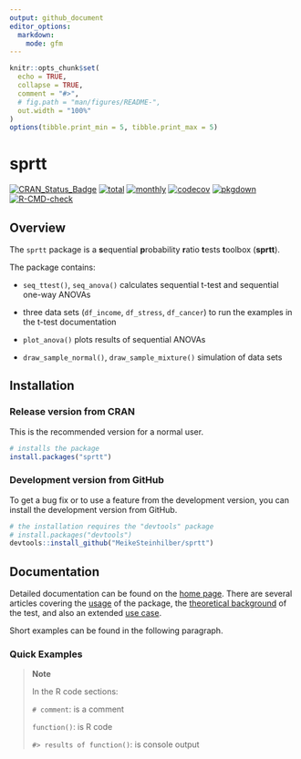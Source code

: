 ```yaml
---
output: github_document
editor_options:
  markdown:
    mode: gfm
---
```


<!-- ATTENTION! see below -->

```r
knitr::opts_chunk$set(
  echo = TRUE,
  collapse = TRUE,
  comment = "#>",
  # fig.path = "man/figures/README-",
  out.width = "100%"
)
options(tibble.print_min = 5, tibble.print_max = 5)
```

# sprtt

<!-- badges: start -->

[![CRAN_Status_Badge](http://www.r-pkg.org/badges/version/sprtt?color=green)](https://cran.r-project.org/package=sprtt)
[![total](https://cranlogs.r-pkg.org/badges/grand-total/sprtt)](https://cran.r-project.org/package=sprtt)
[![monthly](https://cranlogs.r-pkg.org/badges/sprtt)](https://cran.r-project.org/package=sprtt)
[![codecov](https://codecov.io/gh/MeikeSteinhilber/sprtt/branch/main/graph/badge.svg?token=IQHTDTRBAW)](https://codecov.io/gh/MeikeSteinhilber/sprtt) [![pkgdown](https://github.com/MeikeSteinhilber/sprtt/actions/workflows/pkgdown-pak.yaml/badge.svg)](https://github.com/MeikeSteinhilber/sprtt/actions/workflows/pkgdown-pak.yaml) [![R-CMD-check](https://github.com/MeikeSteinhilber/sprtt/actions/workflows/R-CMD-check-windows-macOs.yaml/badge.svg)](https://github.com/MeikeSteinhilber/sprtt/actions/workflows/R-CMD-check-windows-macOs.yaml)


<!-- badges: end -->

## Overview

The `sprtt` package is a **s**equential **p**robability **r**atio **t**ests **t**oolbox (**sprtt**).

The package contains:

-   `seq_ttest()`, `seq_anova()` calculates sequential t-test and sequential one-way ANOVAs

-   three data sets (`df_income`, `df_stress`, `df_cancer`) to run the examples in the t-test documentation

-   `plot_anova()` plots results of sequential ANOVAs

-   `draw_sample_normal()`, `draw_sample_mixture()` simulation of data sets


## Installation

### Release version from CRAN

This is the recommended version for a normal user.

```r
# installs the package
install.packages("sprtt")
```

### Development version from GitHub

To get a bug fix or to use a feature from the development version, you can install the development version from GitHub.

```r
# the installation requires the "devtools" package
# install.packages("devtools")
devtools::install_github("MeikeSteinhilber/sprtt")
```

## Documentation

Detailed documentation can be found on the [home page](https://meikesteinhilber.github.io/sprtt/index.html). There are several articles covering the [usage](https://meikesteinhilber.github.io/sprtt/articles/usage-sprtt.html) of the package, the [theoretical background](https://meikesteinhilber.github.io/sprtt/articles/sequential_testing.html) of the test, and also an extended [use case](https://meikesteinhilber.github.io/sprtt/articles/use-case.html).

Short examples can be found in the following paragraph.

### Quick Examples

> **Note**
>
> In the R code sections:
>
> `# comment`: is a comment
>
> `function()`: is R code
>
> `#> results of function()`: is console output

<!--

ATTENTION!

in the .md file must be changed by hand. Otherwise the picture is not found on the website and CRAN.
<img src="man/figures/figure-gfm/unnamed-chunk-3-1.png" width="100%" />
-->
```r

```
